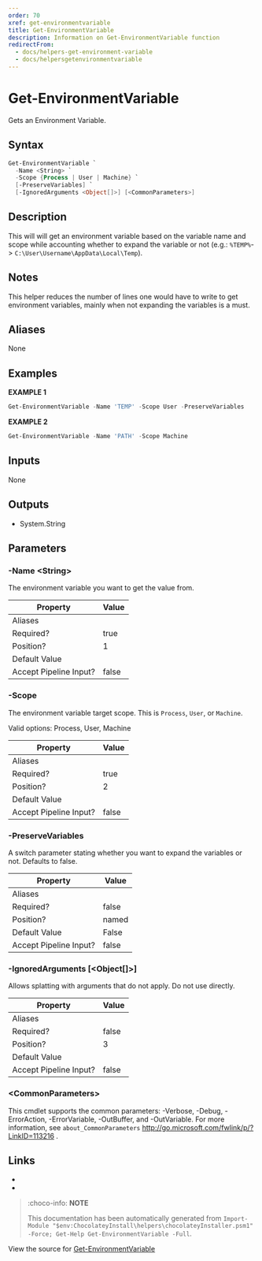 ---
order: 70
xref: get-environmentvariable
title: Get-EnvironmentVariable
description: Information on Get-EnvironmentVariable function
redirectFrom:
  - docs/helpers-get-environment-variable
  - docs/helpersgetenvironmentvariable
---

# Get-EnvironmentVariable

<!-- This documentation is automatically generated from https://github.com/chocolatey/choco/blob/master/src/chocolatey.resources/helpers/functions/Get-EnvironmentVariable.ps1 using https://github.com/chocolatey/choco/blob/master/GenerateDocs.ps1. Contributions are welcome at the original location(s). -->

Gets an Environment Variable.

## Syntax

~~~powershell
Get-EnvironmentVariable `
  -Name <String> `
  -Scope {Process | User | Machine} `
  [-PreserveVariables] `
  [-IgnoredArguments <Object[]>] [<CommonParameters>]
~~~

## Description

This will will get an environment variable based on the variable name
and scope while accounting whether to expand the variable or not
(e.g.: `%TEMP%`-> `C:\User\Username\AppData\Local\Temp`).

## Notes

This helper reduces the number of lines one would have to write to get
environment variables, mainly when not expanding the variables is a
must.

## Aliases

None

## Examples

 **EXAMPLE 1**

~~~powershell
Get-EnvironmentVariable -Name 'TEMP' -Scope User -PreserveVariables

~~~

**EXAMPLE 2**

~~~powershell
Get-EnvironmentVariable -Name 'PATH' -Scope Machine

~~~ 

## Inputs

None

## Outputs


 * System.String


## Parameters

###  -Name &lt;String&gt;
The environment variable you want to get the value from.

Property               | Value
---------------------- | -----
Aliases                | 
Required?              | true
Position?              | 1
Default Value          | 
Accept Pipeline Input? | false
 
###  -Scope
The environment variable target scope. This is `Process`, `User`, or
`Machine`.


Valid options: Process, User, Machine

Property               | Value
---------------------- | -----
Aliases                | 
Required?              | true
Position?              | 2
Default Value          | 
Accept Pipeline Input? | false
 
###  -PreserveVariables
A switch parameter stating whether you want to expand the variables or
not. Defaults to false.

Property               | Value
---------------------- | -----
Aliases                | 
Required?              | false
Position?              | named
Default Value          | False
Accept Pipeline Input? | false
 
###  -IgnoredArguments [&lt;Object[]&gt;]
Allows splatting with arguments that do not apply. Do not use directly.

Property               | Value
---------------------- | -----
Aliases                | 
Required?              | false
Position?              | 3
Default Value          | 
Accept Pipeline Input? | false
 
### &lt;CommonParameters&gt;

This cmdlet supports the common parameters: -Verbose, -Debug, -ErrorAction, -ErrorVariable, -OutBuffer, and -OutVariable. For more information, see `about_CommonParameters` http://go.microsoft.com/fwlink/p/?LinkID=113216 .


## Links

 * <Xref title="Get-EnvironmentVariableNames" value="get-environmentvariablenames" />
 * <Xref title="Set-EnvironmentVariable" value="set-environmentvariable" />


<Xref title="Function Reference" value="powershell-reference" />

> :choco-info: **NOTE**
>
> This documentation has been automatically generated from `Import-Module "$env:ChocolateyInstall\helpers\chocolateyInstaller.psm1" -Force; Get-Help Get-EnvironmentVariable -Full`.

View the source for [Get-EnvironmentVariable](https://github.com/chocolatey/choco/blob/master/src/chocolatey.resources/helpers/functions/Get-EnvironmentVariable.ps1)
